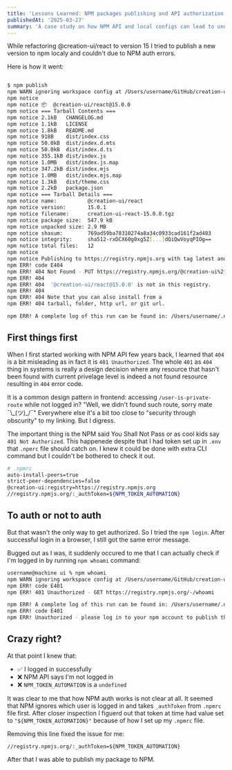 ```yaml
---
title: 'Lessons Learned: NPM packages publishing and API authorization'
publishedAt: '2025-03-27'
summary: 'A case study on how NPM API and local configs can lead to unexpected errors and how to avoid them.'
---
```


While refactoring @creation-ui/react to version 15 I tried to publish a new version to npm localy and couldn't due to NPM auth errors.

Here is how it went:

```bash

$ npm publish
npm WARN ignoring workspace config at /Users/username/GitHub/creation-ui-react/packages/ui/.npmrc
npm notice
npm notice 📦  @creation-ui/react@15.0.0
npm notice === Tarball Contents ===
npm notice 2.1kB   CHANGELOG.md
npm notice 1.1kB   LICENSE
npm notice 1.8kB   README.md
npm notice 918B    dist/index.css
npm notice 50.0kB  dist/index.d.mts
npm notice 50.0kB  dist/index.d.ts
npm notice 355.1kB dist/index.js
npm notice 1.0MB   dist/index.js.map
npm notice 347.2kB dist/index.mjs
npm notice 1.0MB   dist/index.mjs.map
npm notice 1.3kB   dist/theme.css
npm notice 2.2kB   package.json
npm notice === Tarball Details ===
npm notice name:          @creation-ui/react
npm notice version:       15.0.1
npm notice filename:      creation-ui-react-15.0.0.tgz
npm notice package size:  547.9 kB
npm notice unpacked size: 2.9 MB
npm notice shasum:        769ad59ba78310274a8a34c0933cad161f2ad483
npm notice integrity:     sha512-rxDCX60g0xg5Z[...]dQiQwVoyqPIOg==
npm notice total files:   12
npm notice
npm notice Publishing to https://registry.npmjs.org with tag latest and public access
npm ERR! code E404
npm ERR! 404 Not Found - PUT https://registry.npmjs.org/@creation-ui%2freact - Not found
npm ERR! 404
npm ERR! 404  '@creation-ui/react@15.0.0' is not in this registry.
npm ERR! 404
npm ERR! 404 Note that you can also install from a
npm ERR! 404 tarball, folder, http url, or git url.

npm ERR! A complete log of this run can be found in: /Users/username/.npm/_logs/2025-03-27T14_55_04_665Z-debug-0.log
```

## First things first

When I first started working with NPM API few years back, I learned that `404` is a bit misleading as in fact it is `401 Unauthorized`.
The whole `401` as `404` thing in systems is really a design decision where any resource that hasn't been found with current privelage level is indeed a not found resource resulting in `404` error code.

It is a common design pattern in frontend: accessing `/user-is-private-route` while not logged in? "Well, we didn't found such route, sorry mate ¯\\\_(ツ)\_/¯"
Everywhere else it's a bit too close to "security through obscurity" to my linking. But I digress.

The important thing is the NPM said You Shall Not Pass or as cool kids say `401 Not Authorized`. This happenede despite that I had token set up in `.env` that `.npmrc` file should catch on.
I knew it could be done with extra CLI command but I couldn't be bothered to check it out.

```bash
# .npmrc
auto-install-peers=true
strict-peer-dependencies=false
@creation-ui:registry=https://registry.npmjs.org
//registry.npmjs.org/:_authToken=${NPM_TOKEN_AUTOMATION}

```

## To auth or not to auth

But that wasn't the only way to get authorized. So I tried the `npm login`. After successful login in a browser, I still got the same error message.

Bugged out as I was, it suddenly occured to me that I can actually check if I'm logged in by running `npm whoami` command:

```bash
username@machine ui % npm whoami
npm WARN ignoring workspace config at /Users/username/GitHub/creation-ui-react/packages/ui/.npmrc
npm ERR! code E401
npm ERR! 401 Unauthorized - GET https://registry.npmjs.org/-/whoami

npm ERR! A complete log of this run can be found in: /Users/username/.npm/_logs/2025-03-27T14_55_31_687Z-debug-0.log
npm ERR! code E401
npm ERR! Unauthorized - please log in to your npm account to publish this package.
```

## Crazy right?

At that point I knew that:

- ✅ I logged in successfully
- ❌ NPM API says I'm not logged in
- ❌ `NPM_TOKEN_AUTOMATION` is a `undefined`

It was clear to me that how NPM auth works is not clear at all. It seemed that NPM ignores which user is logged in and takes `_authToken` from `.npmrc` file first.
After closer inspection I figuerd out that token at time had value set to `"${NPM_TOKEN_AUTOMATION}"` because of how I set up my `.npmrc` file.

Removing this line fixed the issue for me:

`//registry.npmjs.org/:_authToken=${NPM_TOKEN_AUTOMATION}`

After that I was able to publish my package to NPM.

